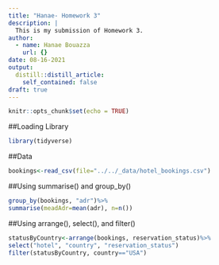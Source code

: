 ```yaml
---
title: "Hanae- Homework 3"
description: |
  This is my submission of Homework 3.
author:
  - name: Hanae Bouazza
    url: {}
date: 08-16-2021
output:
  distill::distill_article:
    self_contained: false
draft: true
---
```



```r
knitr::opts_chunk$set(echo = TRUE)
```

##Loading Library

```r
library(tidyverse)
```

##Data

```r
bookings<-read_csv(file="../../_data/hotel_bookings.csv")
```

##Using summarise() and group_by()

```r
group_by(bookings, "adr")%>%
summarise(meadAdr=mean(adr), n=n())
```

##Using arrange(), select(), and filter()

```r
statusByCountry<-arrange(bookings, reservation_status)%>%
select("hotel", "country", "reservation_status")
filter(statusByCountry, country=="USA")
```